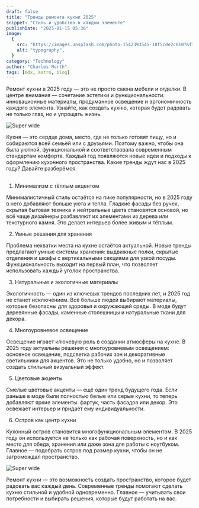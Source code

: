 ```yaml
---
draft: false
title: "Тренды ремонта кухни 2025"
snippet: "Стиль и удобство в каждом элементе"
publishDate: "2025-01-15 05:36"
image:
  {
    src: "https://images.unsplash.com/photo-1542393545-10f5cde2c810?&fit=crop&w=430&h=240",
    alt: "typography",
  }
category: "Technology"
author: "Charles North"
tags: [mdx, astro, blog]
---
```



Ремонт кухни в 2025 году — это не просто смена мебели и отделки. В центре внимания — сочетание эстетики и функциональности: инновационные материалы, продуманное освещение и эргономичность каждого элемента. Узнайте, как создать кухню, которая будет радовать не только глаз, но и упрощать жизнь.

![Super wide](https://images.unsplash.com/photo-1556911220-bff31c812dba?crop=entropy&cs=tinysrgb&fit=max&fm=jpg&ixid=MnwxfDB8MXxyYW5kb218MHx8fHx8fHx8MTY2MDc4MTk3Mw&ixlib=rb-1.2.1&q=80&utm_campaign=api-credit&utm_medium=referral&utm_source=unsplash_source&w=1080)

Кухня — это сердце дома, место, где не только готовят пищу, но и собираются всей семьёй или с друзьями. Поэтому важно, чтобы она была уютной, функциональной и соответствовала современным стандартам комфорта. Каждый год появляются новые идеи и подходы к оформлению кухонного пространства. Какие тренды ждут нас в 2025 году? Давайте разберёмся.

## <a name="Lists"></a>

###

1. Минимализм с тёплым акцентом

Минималистичный стиль остаётся на пике популярности, но в 2025 году в него добавляют больше уюта и тепла. Гладкие фасады без ручек, скрытая бытовая техника и нейтральные цвета становятся основой, но всё чаще дизайнеры разбавляют их элементами из дерева или текстурного камня. Это делает интерьер более живым и тёплым.

2. Умные решения для хранения

Проблема нехватки места на кухне остаётся актуальной. Новые тренды предлагают умные системы хранения: выдвижные полки, скрытые отделения и шкафы с вертикальными секциями для узкой посуды. Функциональность выходит на первый план, что позволяет использовать каждый уголок пространства.

3. Натуральные и экологичные материалы

Экологичность — один из ключевых трендов последних лет, и 2025 год не станет исключением. Всё больше людей выбирают материалы, которые безопасны для здоровья и окружающей среды. В моде будут деревянные фасады, каменные столешницы и натуральные ткани для декора.

4. Многоуровневое освещение

Освещение играет ключевую роль в создании атмосферы на кухне. В 2025 году актуальны решения с многоуровневым освещением: основное освещение, подсветка рабочих зон и декоративные светильники для акцентов. Это не только удобно, но и позволяет создать стильный визуальный эффект.

5. Цветовые акценты

Смелые цветовые акценты — ещё один тренд будущего года. Если раньше в моде были полностью белые или серые кухни, то теперь добавляют яркие элементы: фартук, часть фасадов или декор. Это освежает интерьер и придаёт ему индивидуальности.

6. Остров как центр кухни

Кухонный остров становится многофункциональным элементом. В 2025 году он используется не только как рабочая поверхность, но и как место для обеда, хранения или даже зона для работы с ноутбуком. Главное — подобрать остров под размер кухни, чтобы он не загромождал пространство.

![Super wide](https://images.unsplash.com/photo-1574739782594-db4ead022697?crop=entropy&cs=tinysrgb&fit=max&fm=jpg&ixid=MnwxfDB8MXxyYW5kb218MHx8fHx8fHx8MTY2MDc4MTk3Mw&ixlib=rb-1.2.1&q=80&utm_campaign=api-credit&utm_medium=referral&utm_source=unsplash_source&w=1080)

Ремонт кухни — это возможность создать пространство, которое будет радовать вас каждый день. Современные тренды помогают сделать кухню стильной и удобной одновременно. Главное — учитывать свои потребности и выбирать решения, которые будут работать на вас.
